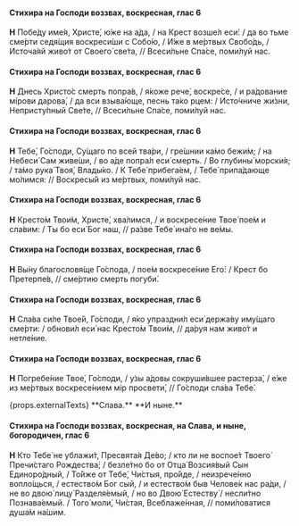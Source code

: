#### Стихира на Господи воззвах, воскресная, глас 6

**Н** Побе́ду име́я, Христе́, ю́же на а́да, / на Крест возше́л еси́: / да во тьме сме́рти седя́щия воскреси́ши с Собо́ю, / И́же в ме́ртвых Свобо́дь, / Источа́яй живо́т от Своего́ све́та, // Всеси́льне Спа́се, поми́луй нас.

#### Стихира на Господи воззвах, воскресная, глас 6

**Н** Днесь Христо́с смерть попра́в, / я́коже рече́, воскре́се, / и ра́дование мíрови дарова́, / да вси взыва́юще, песнь та́ко рцем: / Исто́чниче жи́зни, Непристу́пный Све́те, // Всеси́льне Спа́се, поми́луй нас.

#### Стихира на Господи воззвах, воскресная, глас 6

**Н** Тебе́, Го́споди, Су́щаго по всей тва́ри, / гре́шнии ка́мо бежи́м; / на Небеси́ Сам живе́ши, / во а́де попра́л еси́ смерть. / Во глубины́ морски́я; / та́мо рука́ Твоя́, Влады́ко. / К Тебе́ прибега́ем, / Тебе́ припа́дающе мо́лимся: // Воскресы́й из ме́ртвых, поми́луй нас.

#### Стихира на Господи воззвах, воскресная, глас 6

**Н** Кресто́м Твои́м, Христе́, хва́лимся, / и воскресе́ние Твое́ пое́м и сла́вим: / Ты бо еси́ Бог наш, // ра́зве Тебе́ ина́го не ве́мы.

#### Стихира на Господи воззвах, воскресная, глас 6

**Н** Вы́ну благословя́ще Го́спода, / пое́м воскресе́ние Его́: / Крест бо Претерпе́в, // сме́ртию смерть погуби́.

#### Стихира на Господи воззвах, воскресная, глас 6

**Н** Сла́ва си́ле Твое́й, Го́споди, / я́ко упраздни́л еси́ держа́ву иму́щаго сме́рти: / обнови́л еси́ нас Кресто́м Твои́м, // да́руя нам живо́т и нетле́ние.

#### Стихира на Господи воззвах, воскресная, глас 6

**Н** Погребе́ние Твое́, Го́споди, / у́зы а́довы сокруши́вшее растерза́, / е́же из ме́ртвых воскресе́нием мiр просвети́, // Го́споди сла́ва Тебе́.

<If condition={props.externalTexts}>
    <Then>
        {props.externalTexts}
    </Then>
    <Else>
        **Слава.**
    </Else>
</If>

<If condition={!props.hasExclusiveEnding}>
**И ныне.**

#### Стихира на Господи воззвах, воскресная, на Слава, и ныне, богородичен, глас 6

**Н** Кто Тебе́ не ублажи́т, Пресвята́я Де́во; / кто ли не воспое́т Твоего́ Пречи́стаго Рождества́; / безле́тно бо от Отца́ Возсия́вый Сын Единоро́дный, / То́йже от Тебе́, Чи́стыя, про́йде, / неизрече́нно вопло́щься, / естество́м Бог сый, / и естество́м быв Челове́к нас ра́ди, / не во двою́ лицу́ Разделя́емый, / но во Двою́ Естеству́ / несли́тно Познава́емый. / Того́ моли́, Чи́стая, Всеблаже́нная, // поми́ловатися душа́м на́шим.
</If>